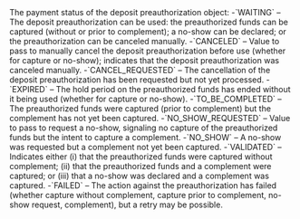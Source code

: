 <ResponseField name="PaymentStatus" type="string" >    
The payment status of the deposit preauthorization object:  
-`WAITING` – The deposit preauthorization can be used: the preauthorized funds can be captured (without or prior to complement); a no-show can be declared; or the preauthorization can be canceled manually.  
-`CANCELED` – Value to pass to manually cancel the deposit preauthorization before use (whether for capture or no-show); indicates that the deposit preauthorization was canceled manually.  
-`CANCEL_REQUESTED` – The cancellation of the deposit preauthorization has been requested but not yet processed.  
-`EXPIRED` – The hold period on the preauthorized funds has ended without it being used (whether for capture or no-show).  
-`TO_BE_COMPLETED` – The preauthorized funds were captured (prior to complement) but the complement has not yet been captured.  
-`NO_SHOW_REQUESTED` – Value to pass to request a no-show, signaling no capture of the preauthorized funds but the intent to capture a complement.  
-`NO_SHOW` – A no-show was requested but a complement not yet been captured.  
-`VALIDATED` – Indicates either (i) that the preauthorized funds were captured without complement; (ii) that the preauthorized funds and a complement were captured; or (iii) that a no-show was declared and a complement was captured.  
-`FAILED` – The action against the preauthorization has failed (whether capture without complement, capture prior to complement, no-show request, complement), but a retry may be possible.  
</ResponseField>